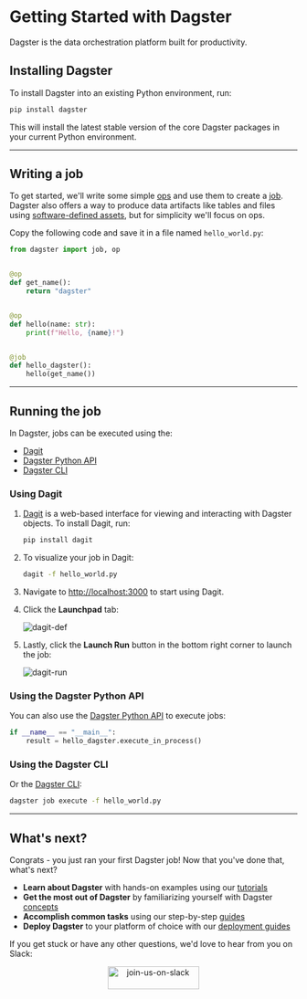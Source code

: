 # Getting Started with Dagster

<p className="text-2xl mt-0 text-gray-500 tracking-tight font-light">
  Dagster is the data orchestration platform built for productivity.
</p>

## Installing Dagster

To install Dagster into an existing Python environment, run:

```bash
pip install dagster
```

This will install the latest stable version of the core Dagster packages in your current Python environment.

---

## Writing a job

To get started, we'll write some simple [ops](/concepts/ops-jobs-graphs/ops) and use them to create a [job](/concepts/ops-jobs-graphs/jobs-graphs). Dagster also offers a way to produce data artifacts like tables and files using [software-defined assets](/concepts/assets/software-defined-assets), but for simplicity we'll focus on ops.

Copy the following code and save it in a file named `hello_world.py`:

```python file=/getting_started/hello_world.py startafter=start_pipeline_marker endbefore=end_pipeline_marker
from dagster import job, op


@op
def get_name():
    return "dagster"


@op
def hello(name: str):
    print(f"Hello, {name}!")


@job
def hello_dagster():
    hello(get_name())
```

---

## Running the job

In Dagster, jobs can be executed using the:

- [Dagit](#using-dagit)
- [Dagster Python API](#using-the-dagster-python-api)
- [Dagster CLI](#using-the-dagster-cli)

### Using Dagit

1. [Dagit](/concepts/dagit/dagit) is a web-based interface for viewing and interacting with Dagster objects. To install Dagit, run:

   ```bash
   pip install dagit
   ```

1. To visualize your job in Dagit:

   ```bash
   dagit -f hello_world.py
   ```

1. Navigate to <http://localhost:3000> to start using Dagit.
1. Click the **Launchpad** tab:

   <Image
   alt="dagit-def"
   src="/images/getting-started/dagit-def.png"
   width={4032}
   height={2454}
   />

1. Lastly, click the **Launch Run** button in the bottom right corner to launch the job:

   <Image
   alt="dagit-run"
   src="/images/getting-started/dagit-run.png"
   width={4032}
   height={2454}
   />

### Using the Dagster Python API

You can also use the [Dagster Python API](/concepts/ops-jobs-graphs/job-execution#python-apis) to execute jobs:

```python file=/getting_started/hello_world.py startafter=start_execute_marker endbefore=end_execute_marker
if __name__ == "__main__":
    result = hello_dagster.execute_in_process()
```

### Using the Dagster CLI

Or the [Dagster CLI](/\_apidocs/cli#dagster-pipeline-execute):

```bash
dagster job execute -f hello_world.py
```

---

## What's next?

Congrats - you just ran your first Dagster job! Now that you've done that, what's next?

- **Learn about Dagster** with hands-on examples using our [tutorials](/tutorial)
- **Get the most out of Dagster** by familiarizing yourself with Dagster [concepts](/concepts)
- **Accomplish common tasks** using our step-by-step [guides](/guides)
- **Deploy Dagster** to your platform of choice with our [deployment guides](/deployment)

If you get stuck or have any other questions, we'd love to hear from you on Slack:

<p align="center">
  <a href="https://dagster-slackin.herokuapp.com/" target="_blank">
    <Image
      alt="join-us-on-slack"
      src="/assets/join-us-on-slack.png"
      width="160"
      height="40"
    />
  </a>
</p>
